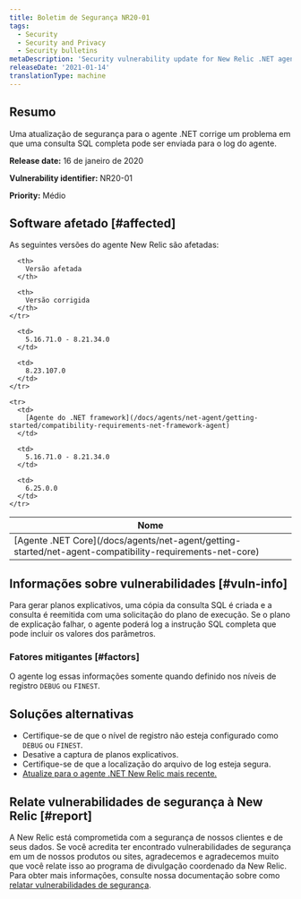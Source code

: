 ```yaml
---
title: Boletim de Segurança NR20-01
tags:
  - Security
  - Security and Privacy
  - Security bulletins
metaDescription: 'Security vulnerability update for New Relic .NET agent,  January 16, 2020'
releaseDate: '2021-01-14'
translationType: machine
---
```


## Resumo

Uma atualização de segurança para o agente .NET corrige um problema em que uma consulta SQL completa pode ser enviada para o log do agente.

<DoNotTranslate>**Release date:**</DoNotTranslate> 16 de janeiro de 2020

<DoNotTranslate>**Vulnerability identifier:**</DoNotTranslate> NR20-01

<DoNotTranslate>**Priority:**</DoNotTranslate> Médio

## Software afetado [#affected]

As seguintes versões do agente New Relic são afetadas:

<table>
  <thead>
    <tr>
      <th>
        Nome
      </th>

      <th>
        Versão afetada
      </th>

      <th>
        Versão corrigida
      </th>
    </tr>
  </thead>

  <tbody>
    <tr>
      <td>
        [Agente .NET Core](/docs/agents/net-agent/getting-started/net-agent-compatibility-requirements-net-core)
      </td>

      <td>
        5.16.71.0 - 8.21.34.0
      </td>

      <td>
        8.23.107.0
      </td>
    </tr>

    <tr>
      <td>
        [Agente do .NET framework](/docs/agents/net-agent/getting-started/compatibility-requirements-net-framework-agent)
      </td>

      <td>
        5.16.71.0 - 8.21.34.0
      </td>

      <td>
        6.25.0.0
      </td>
    </tr>
  </tbody>
</table>

## Informações sobre vulnerabilidades [#vuln-info]

Para gerar planos explicativos, uma cópia da consulta SQL é criada e a consulta é reemitida com uma solicitação do plano de execução. Se o plano de explicação falhar, o agente poderá log a instrução SQL completa que pode incluir os valores dos parâmetros.

### Fatores mitigantes [#factors]

O agente log essas informações somente quando definido nos níveis de registro `DEBUG` ou `FINEST`.

## Soluções alternativas

* Certifique-se de que o nível de registro não esteja configurado como `DEBUG` ou `FINEST`.
* Desative a captura de planos explicativos.
* Certifique-se de que a localização do arquivo de log esteja segura.
* [Atualize para o agente .NET New Relic mais recente.](/docs/agents/net-agent/installation/update-net-agent)

## Relate vulnerabilidades de segurança à New Relic [#report]

A New Relic está comprometida com a segurança de nossos clientes e de seus dados. Se você acredita ter encontrado vulnerabilidades de segurança em um de nossos produtos ou sites, agradecemos e agradecemos muito que você relate isso ao programa de divulgação coordenado da New Relic. Para obter mais informações, consulte nossa documentação sobre como [relatar vulnerabilidades de segurança](/docs/security/new-relic-security/data-privacy/reporting-security-vulnerabilities).